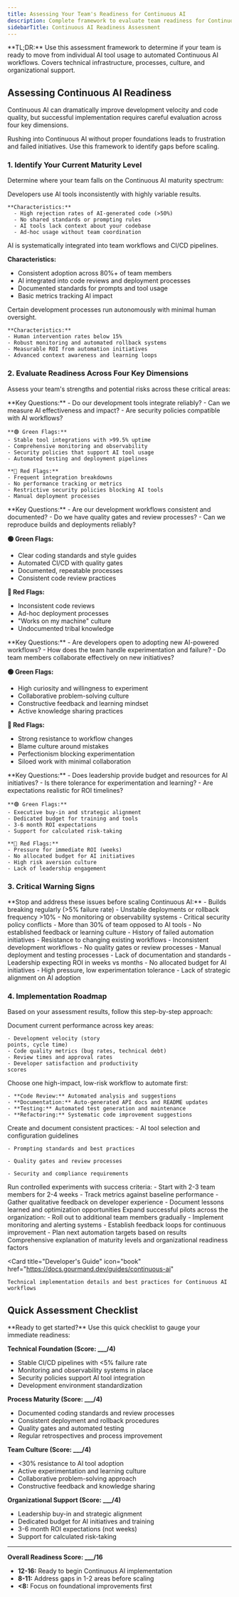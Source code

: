 ```yaml
---
title: Assessing Your Team's Readiness for Continuous AI
description: Complete framework to evaluate team readiness for Continuous AI adoption with maturity levels, assessment criteria, and implementation roadmap.
sidebarTitle: Continuous AI Readiness Assessment
---
```


<Info>
  **TL;DR:** Use this assessment framework to determine if your team is ready to
  move from individual AI tool usage to automated Continuous AI workflows.
  Covers technical infrastructure, processes, culture, and organizational
  support.
</Info>

## Assessing Continuous AI Readiness

Continuous AI can dramatically improve development velocity and code quality, but successful implementation requires careful evaluation across four key dimensions.

<Warning>
  Rushing into Continuous AI without proper foundations leads to frustration and
  failed initiatives. Use this framework to identify gaps before scaling.
</Warning>

### 1. Identify Your Current Maturity Level

Determine where your team falls on the Continuous AI maturity spectrum:

<CardGroup cols={1}>
  <Card title="Level 1: Manual AI Assistance" icon="user">
    Developers use AI tools inconsistently with highly variable results.

    **Characteristics:**
      - High rejection rates of AI-generated code (>50%)
      - No shared standards or prompting rules
      - AI tools lack context about your codebase
      - Ad-hoc usage without team coordination

  </Card>

<Card title="Level 2: Workflow Automation" icon="gear">
  AI is systematically integrated into team workflows and CI/CD pipelines.

**Characteristics:**

- Consistent adoption across 80%+ of team members
- AI integrated into code reviews and deployment processes
- Documented standards for prompts and tool usage
- Basic metrics tracking AI impact

</Card>

  <Card title="Level 3: Zero-Intervention Workflows" icon="robot">
    Certain development processes run autonomously with minimal human oversight.

    **Characteristics:**
    - Human intervention rates below 15%
    - Robust monitoring and automated rollback systems
    - Measurable ROI from automation initiatives
    - Advanced context awareness and learning loops

  </Card>
</CardGroup>

### 2. Evaluate Readiness Across Four Key Dimensions

Assess your team's strengths and potential risks across these critical areas:

<AccordionGroup>
  <Accordion title="Technical Infrastructure Assessment">
    **Key Questions:** 
    - Do our development tools integrate reliably? 
    - Can we measure AI effectiveness and impact? 
    - Are security policies compatible with AI workflows?

    **🟢 Green Flags:**
    - Stable tool integrations with >99.5% uptime
    - Comprehensive monitoring and observability
    - Security policies that support AI tool usage
    - Automated testing and deployment pipelines

    **🔴 Red Flags:**
    - Frequent integration breakdowns
    - No performance tracking or metrics
    - Restrictive security policies blocking AI tools
    - Manual deployment processes

  </Accordion>

<Accordion title="Process Maturity Assessment">
  **Key Questions:** 
  - Are our development workflows consistent and documented?
  - Do we have quality gates and review processes? 
  - Can we reproduce builds and deployments reliably? 
 
 **🟢 Green Flags:** 
  - Clear coding standards and style guides
  - Automated CI/CD with quality gates
  - Documented, repeatable processes
  - Consistent code review practices
  
  **🔴 Red Flags:** 
  - Inconsistent code reviews
  - Ad-hoc deployment processes
  - "Works on my machine" culture
  - Undocumented tribal knowledge

</Accordion>

<Accordion title="Team Culture & Skills Assessment">
  **Key Questions:** 
  - Are developers open to adopting new AI-powered workflows?
  - How does the team handle experimentation and failure?
  - Do team members collaborate effectively on new initiatives?
  
  **🟢 Green Flags:** 
  - High curiosity and willingness to experiment
  - Collaborative problem-solving culture
  - Constructive feedback and learning mindset
  - Active knowledge sharing practices

**🔴 Red Flags:**

- Strong resistance to workflow changes
- Blame culture around mistakes
- Perfectionism blocking experimentation
- Siloed work with minimal collaboration

</Accordion>

  <Accordion title="Organizational Support Assessment">
    **Key Questions:** 
    - Does leadership provide budget and resources for AI initiatives?
    - Is there tolerance for experimentation and learning?
    - Are expectations realistic for ROI timelines?

    **🟢 Green Flags:**
    - Executive buy-in and strategic alignment
    - Dedicated budget for training and tools
    - 3-6 month ROI expectations
    - Support for calculated risk-taking

    **🔴 Red Flags:**
    - Pressure for immediate ROI (weeks)
    - No allocated budget for AI initiatives
    - High risk aversion culture
    - Lack of leadership engagement

  </Accordion>
</AccordionGroup>

### 3. Critical Warning Signs

<Warning>
  **Stop and address these issues before scaling Continuous AI:**
</Warning>

<CardGroup cols={2}>
  <Card title="Technical Red Flags" icon="triangle-exclamation">
    - Builds breaking regularly (>5% failure rate)
    - Unstable deployments or rollback frequency >10%
    - No monitoring or observability systems
    - Critical security policy conflicts

  </Card>

<Card title="Team & Culture Red Flags" icon="users-slash">
  - More than 30% of team opposed to AI tools
  - No established feedback or learning culture
  - History of failed automation initiatives
  - Resistance to changing existing workflows

</Card>

<Card title="Process Red Flags" icon="exclamation-triangle">
  - Inconsistent development workflows
  - No quality gates or review processes
  - Manual deployment and testing processes
  - Lack of documentation and standards

</Card>

  <Card title="Organizational Red Flags" icon="building">
    - Leadership expecting ROI in weeks vs months
    - No allocated budget for AI initiatives
    - High pressure, low experimentation tolerance
    - Lack of strategic alignment on AI adoption
    
  </Card>
</CardGroup>

### 4. Implementation Roadmap

Based on your assessment results, follow this step-by-step approach:

<Steps>
  <Step title="Establish Baseline Metrics">
    Document current performance across key areas: 
    
    - Development velocity (story
    points, cycle time) 
    - Code quality metrics (bug rates, technical debt) 
    - Review times and approval rates 
    - Developer satisfaction and productivity
    scores

  </Step>

<Step title="Select Initial Automation Target">
  Choose one high-impact, low-risk workflow to automate first:

    - **Code Review:** Automated analysis and suggestions
    - **Documentation:** Auto-generated API docs and README updates
    - **Testing:** Automated test generation and maintenance
    - **Refactoring:** Systematic code improvement suggestions

  </Step>

<Step title="Standardize Team AI Usage">
  Create and document consistent practices: 
    - AI tool selection and configuration guidelines

    - Prompting standards and best practices

    - Quality gates and review processes

    - Security and compliance requirements

  </Step>

<Step title="Pilot and Measure Impact">
  Run controlled experiments with success criteria: 
    - Start with 2-3 team members for 2-4 weeks
    - Track metrics against baseline performance
    - Gather qualitative feedback on developer experience
    - Document lessons learned and optimization opportunities

</Step>

  <Step title="Scale Deliberately">
    Expand successful pilots across the organization: 
      - Roll out to additional team members gradually
      - Implement monitoring and alerting systems
      - Establish feedback loops for continuous improvement
      - Plan next automation targets based on results

  </Step>
</Steps>

<CardGroup cols={2}>
  <Card
    title="Building Async Agents with Gobi CLI"
    icon="blog"
    href="https://blog.gourmand.dev/building-async-agents-with-gobi-cli/"
  >
    Comprehensive explanation of maturity levels and organizational readiness
    factors
  </Card>

  <Card
    title="Developer's Guide"
    icon="book"
    href="https://docs.gourmand.dev/guides/continuous-ai"
  >
    Technical implementation details and best practices for Continuous AI
    workflows
  </Card>
</CardGroup>

## Quick Assessment Checklist

<Tip>
  **Ready to get started?** Use this quick checklist to gauge your immediate
  readiness:
</Tip>

**Technical Foundation (Score: \_\_\_/4)**

- Stable CI/CD pipelines with \<5% failure rate
- Monitoring and observability systems in place
- Security policies support AI tool integration
- Development environment standardization

**Process Maturity (Score: \_\_\_/4)**

- Documented coding standards and review processes
- Consistent deployment and rollback procedures
- Quality gates and automated testing
- Regular retrospectives and process improvement

**Team Culture (Score: \_\_\_/4)**

- \<30% resistance to AI tool adoption
- Active experimentation and learning culture
- Collaborative problem-solving approach
- Constructive feedback and knowledge sharing

**Organizational Support (Score: \_\_\_/4)**

- Leadership buy-in and strategic alignment
- Dedicated budget for AI initiatives and training
- 3-6 month ROI expectations (not weeks)
- Support for calculated risk-taking

---

**Overall Readiness Score: \_\_\_/16**

- **12-16:** Ready to begin Continuous AI implementation
- **8-11:** Address gaps in 1-2 areas before scaling
- **\<8:** Focus on foundational improvements first
